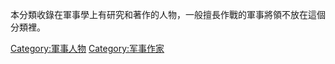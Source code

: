 {{Catnav|頁面分類|人类社会|社会科学|军事学|軍事人物}}
{{Catnav|頁面分類|人类社会|社会科学|军事学}}
{{Catnav|頁面分類|人类社会|生活|文化|军事学}}
{{Catnav|頁面分類|人类社会|文化|军事学|軍事人物}}
{{Catnav|頁面分類|人类社会|文化|军事学}}
{{Catnav|頁面分類|人类社会|人物|各職業人物|軍事人物}}
{{Catnav|頁面分類|人物|各職業人物|軍事人物}}

本分類收錄在軍事學上有研究和著作的人物，一般擅長作戰的軍事將領不放在這個分類裡。

[[Category:軍事人物|Category:軍事人物]]
[[Category:军事作家|Category:军事作家]]